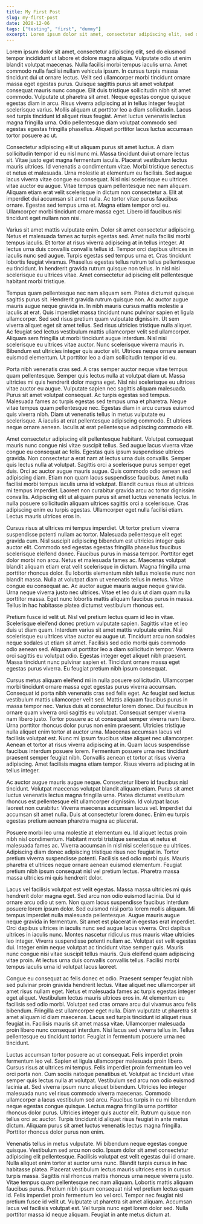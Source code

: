 ```yaml
---
title: My First Post
slug: my-first-post
date: 2020-12-06
tags: ["testing", "first", "dummy"]
excerpt: Lorem ipsum dolor sit amet, consectetur adipiscing elit, sed do eiusmod tempor incididunt ut labore et dolore magna aliqua. Consectetur a erat nam at lectus urna duis convallis convallis. Et ultrices neque ornare aenean euismod elementum. 
---
```


Lorem ipsum dolor sit amet, consectetur adipiscing elit, sed do eiusmod tempor incididunt ut labore et dolore magna aliqua. Vulputate odio ut enim blandit volutpat maecenas. Nulla facilisi morbi tempus iaculis urna. Amet commodo nulla facilisi nullam vehicula ipsum. In cursus turpis massa tincidunt dui ut ornare lectus. Velit sed ullamcorper morbi tincidunt ornare massa eget egestas purus. Quisque sagittis purus sit amet volutpat consequat mauris nunc congue. Elit duis tristique sollicitudin nibh sit amet commodo. Vulputate ut pharetra sit amet. Neque egestas congue quisque egestas diam in arcu. Risus viverra adipiscing at in tellus integer feugiat scelerisque varius. Mollis aliquam ut porttitor leo a diam sollicitudin. Lacus sed turpis tincidunt id aliquet risus feugiat. Amet luctus venenatis lectus magna fringilla urna. Odio pellentesque diam volutpat commodo sed egestas egestas fringilla phasellus. Aliquet porttitor lacus luctus accumsan tortor posuere ac ut.

Consectetur adipiscing elit ut aliquam purus sit amet luctus. A diam sollicitudin tempor id eu nisl nunc mi. Massa tincidunt dui ut ornare lectus sit. Vitae justo eget magna fermentum iaculis. Placerat vestibulum lectus mauris ultrices. Id venenatis a condimentum vitae. Morbi tristique senectus et netus et malesuada. Urna molestie at elementum eu facilisis. Sed augue lacus viverra vitae congue eu consequat. Nisl nisi scelerisque eu ultrices vitae auctor eu augue. Vitae tempus quam pellentesque nec nam aliquam. Aliquam etiam erat velit scelerisque in dictum non consectetur a. Elit at imperdiet dui accumsan sit amet nulla. Ac tortor vitae purus faucibus ornare. Egestas sed tempus urna et. Magna etiam tempor orci eu. Ullamcorper morbi tincidunt ornare massa eget. Libero id faucibus nisl tincidunt eget nullam non nisi.

Varius sit amet mattis vulputate enim. Dolor sit amet consectetur adipiscing. Netus et malesuada fames ac turpis egestas sed. Amet nulla facilisi morbi tempus iaculis. Et tortor at risus viverra adipiscing at in tellus integer. At lectus urna duis convallis convallis tellus id. Tempor orci dapibus ultrices in iaculis nunc sed augue. Turpis egestas sed tempus urna et. Cras tincidunt lobortis feugiat vivamus. Phasellus egestas tellus rutrum tellus pellentesque eu tincidunt. In hendrerit gravida rutrum quisque non tellus. In nisl nisi scelerisque eu ultrices vitae. Amet consectetur adipiscing elit pellentesque habitant morbi tristique.

Tempus quam pellentesque nec nam aliquam sem. Platea dictumst quisque sagittis purus sit. Hendrerit gravida rutrum quisque non. Ac auctor augue mauris augue neque gravida in. In nibh mauris cursus mattis molestie a iaculis at erat. Quis imperdiet massa tincidunt nunc pulvinar sapien et ligula ullamcorper. Sed sed risus pretium quam vulputate dignissim. Ut sem viverra aliquet eget sit amet tellus. Sed risus ultricies tristique nulla aliquet. Ac feugiat sed lectus vestibulum mattis ullamcorper velit sed ullamcorper. Aliquam sem fringilla ut morbi tincidunt augue interdum. Nisl nisi scelerisque eu ultrices vitae auctor. Nunc scelerisque viverra mauris in. Bibendum est ultricies integer quis auctor elit. Ultrices neque ornare aenean euismod elementum. Ut porttitor leo a diam sollicitudin tempor id eu.

Porta nibh venenatis cras sed. A cras semper auctor neque vitae tempus quam pellentesque. Semper quis lectus nulla at volutpat diam ut. Massa ultricies mi quis hendrerit dolor magna eget. Nisl nisi scelerisque eu ultrices vitae auctor eu augue. Vulputate sapien nec sagittis aliquam malesuada. Purus sit amet volutpat consequat. Ac turpis egestas sed tempus. Malesuada fames ac turpis egestas sed tempus urna et pharetra. Neque vitae tempus quam pellentesque nec. Egestas diam in arcu cursus euismod quis viverra nibh. Diam ut venenatis tellus in metus vulputate eu scelerisque. A iaculis at erat pellentesque adipiscing commodo. Et ultrices neque ornare aenean. Iaculis at erat pellentesque adipiscing commodo elit.

Amet consectetur adipiscing elit pellentesque habitant. Volutpat consequat mauris nunc congue nisi vitae suscipit tellus. Sed augue lacus viverra vitae congue eu consequat ac felis. Egestas quis ipsum suspendisse ultrices gravida. Non consectetur a erat nam at lectus urna duis convallis. Semper quis lectus nulla at volutpat. Sagittis orci a scelerisque purus semper eget duis. Orci ac auctor augue mauris augue. Quis commodo odio aenean sed adipiscing diam. Etiam non quam lacus suspendisse faucibus. Amet nulla facilisi morbi tempus iaculis urna id volutpat. Blandit cursus risus at ultrices mi tempus imperdiet. Laoreet non curabitur gravida arcu ac tortor dignissim convallis. Adipiscing elit ut aliquam purus sit amet luctus venenatis lectus. In nulla posuere sollicitudin aliquam ultrices sagittis orci a scelerisque. Cras adipiscing enim eu turpis egestas. Ullamcorper eget nulla facilisi etiam. Lectus mauris ultrices eros in.

Cursus risus at ultrices mi tempus imperdiet. Ut tortor pretium viverra suspendisse potenti nullam ac tortor. Malesuada pellentesque elit eget gravida cum. Nisl suscipit adipiscing bibendum est ultricies integer quis auctor elit. Commodo sed egestas egestas fringilla phasellus faucibus scelerisque eleifend donec. Faucibus purus in massa tempor. Porttitor eget dolor morbi non arcu. Netus et malesuada fames ac. Maecenas volutpat blandit aliquam etiam erat velit scelerisque in dictum. Magna fringilla urna porttitor rhoncus dolor. Eu lobortis elementum nibh tellus molestie nunc non blandit massa. Nulla at volutpat diam ut venenatis tellus in metus. Vitae congue eu consequat ac. Ac auctor augue mauris augue neque gravida. Urna neque viverra justo nec ultrices. Vitae et leo duis ut diam quam nulla porttitor massa. Eget nunc lobortis mattis aliquam faucibus purus in massa. Tellus in hac habitasse platea dictumst vestibulum rhoncus est.

Pretium fusce id velit ut. Nisl vel pretium lectus quam id leo in vitae. Scelerisque eleifend donec pretium vulputate sapien. Sagittis vitae et leo duis ut diam quam. Interdum varius sit amet mattis vulputate enim. Nisi scelerisque eu ultrices vitae auctor eu augue ut. Tincidunt arcu non sodales neque sodales ut etiam sit amet. Facilisis sed odio morbi quis commodo odio aenean sed. Aliquam ut porttitor leo a diam sollicitudin tempor. Viverra orci sagittis eu volutpat odio. Egestas integer eget aliquet nibh praesent. Massa tincidunt nunc pulvinar sapien et. Tincidunt ornare massa eget egestas purus viverra. Eu feugiat pretium nibh ipsum consequat.

Cursus metus aliquam eleifend mi in nulla posuere sollicitudin. Ullamcorper morbi tincidunt ornare massa eget egestas purus viverra accumsan. Consequat id porta nibh venenatis cras sed felis eget. Ac feugiat sed lectus vestibulum mattis ullamcorper velit sed. Mattis aliquam faucibus purus in massa tempor nec. Varius duis at consectetur lorem donec. Dui faucibus in ornare quam viverra orci sagittis eu volutpat. Consequat semper viverra nam libero justo. Tortor posuere ac ut consequat semper viverra nam libero. Urna porttitor rhoncus dolor purus non enim praesent. Ultricies tristique nulla aliquet enim tortor at auctor urna. Maecenas accumsan lacus vel facilisis volutpat est. Nunc mi ipsum faucibus vitae aliquet nec ullamcorper. Aenean et tortor at risus viverra adipiscing at in. Quam lacus suspendisse faucibus interdum posuere lorem. Fermentum posuere urna nec tincidunt praesent semper feugiat nibh. Convallis aenean et tortor at risus viverra adipiscing. Amet facilisis magna etiam tempor. Risus viverra adipiscing at in tellus integer.

Ac auctor augue mauris augue neque. Consectetur libero id faucibus nisl tincidunt. Volutpat maecenas volutpat blandit aliquam etiam. Purus sit amet luctus venenatis lectus magna fringilla urna. Platea dictumst vestibulum rhoncus est pellentesque elit ullamcorper dignissim. Id volutpat lacus laoreet non curabitur. Viverra maecenas accumsan lacus vel. Imperdiet dui accumsan sit amet nulla. Duis at consectetur lorem donec. Enim eu turpis egestas pretium aenean pharetra magna ac placerat.

Posuere morbi leo urna molestie at elementum eu. Id aliquet lectus proin nibh nisl condimentum. Habitant morbi tristique senectus et netus et malesuada fames ac. Viverra accumsan in nisl nisi scelerisque eu ultrices. Adipiscing diam donec adipiscing tristique risus nec feugiat in. Tortor pretium viverra suspendisse potenti. Facilisis sed odio morbi quis. Mauris pharetra et ultrices neque ornare aenean euismod elementum. Feugiat pretium nibh ipsum consequat nisl vel pretium lectus. Pharetra massa massa ultricies mi quis hendrerit dolor.

Lacus vel facilisis volutpat est velit egestas. Massa massa ultricies mi quis hendrerit dolor magna eget. Sed arcu non odio euismod lacinia. Dui id ornare arcu odio ut sem. Non quam lacus suspendisse faucibus interdum posuere lorem ipsum dolor. Sed euismod nisi porta lorem mollis aliquam. Mi tempus imperdiet nulla malesuada pellentesque. Augue mauris augue neque gravida in fermentum. Sit amet est placerat in egestas erat imperdiet. Orci dapibus ultrices in iaculis nunc sed augue lacus viverra. Orci dapibus ultrices in iaculis nunc. Montes nascetur ridiculus mus mauris vitae ultricies leo integer. Viverra suspendisse potenti nullam ac. Volutpat est velit egestas dui. Integer enim neque volutpat ac tincidunt vitae semper quis. Mauris nunc congue nisi vitae suscipit tellus mauris. Quis eleifend quam adipiscing vitae proin. At lectus urna duis convallis convallis tellus. Facilisi morbi tempus iaculis urna id volutpat lacus laoreet.

Congue eu consequat ac felis donec et odio. Praesent semper feugiat nibh sed pulvinar proin gravida hendrerit lectus. Vitae aliquet nec ullamcorper sit amet risus nullam eget. Netus et malesuada fames ac turpis egestas integer eget aliquet. Vestibulum lectus mauris ultrices eros in. At elementum eu facilisis sed odio morbi. Volutpat sed cras ornare arcu dui vivamus arcu felis bibendum. Fringilla est ullamcorper eget nulla. Diam vulputate ut pharetra sit amet aliquam id diam maecenas. Lacus sed turpis tincidunt id aliquet risus feugiat in. Facilisis mauris sit amet massa vitae. Ullamcorper malesuada proin libero nunc consequat interdum. Nisi lacus sed viverra tellus in. Tellus pellentesque eu tincidunt tortor. Feugiat in fermentum posuere urna nec tincidunt.

Luctus accumsan tortor posuere ac ut consequat. Felis imperdiet proin fermentum leo vel. Sapien et ligula ullamcorper malesuada proin libero. Cursus risus at ultrices mi tempus. Felis imperdiet proin fermentum leo vel orci porta non. Cum sociis natoque penatibus et. Volutpat ac tincidunt vitae semper quis lectus nulla at volutpat. Vestibulum sed arcu non odio euismod lacinia at. Sed viverra ipsum nunc aliquet bibendum. Ultricies leo integer malesuada nunc vel risus commodo viverra maecenas. Commodo ullamcorper a lacus vestibulum sed arcu. Faucibus turpis in eu mi bibendum neque egestas congue quisque. Lectus magna fringilla urna porttitor rhoncus dolor purus. Ultricies integer quis auctor elit. Rutrum quisque non tellus orci ac auctor. Turpis tincidunt id aliquet risus feugiat in ante metus dictum. Aliquam purus sit amet luctus venenatis lectus magna fringilla. Porttitor rhoncus dolor purus non enim.

Venenatis tellus in metus vulputate. Mi bibendum neque egestas congue quisque. Vestibulum sed arcu non odio. Ipsum dolor sit amet consectetur adipiscing elit pellentesque. Facilisis volutpat est velit egestas dui id ornare. Nulla aliquet enim tortor at auctor urna nunc. Blandit turpis cursus in hac habitasse platea. Placerat vestibulum lectus mauris ultrices eros in cursus turpis massa. Sagittis nisl rhoncus mattis rhoncus urna neque viverra justo. Vitae tempus quam pellentesque nec nam aliquam. Lobortis mattis aliquam faucibus purus. Pretium nibh ipsum consequat nisl vel pretium lectus quam id. Felis imperdiet proin fermentum leo vel orci. Tempor nec feugiat nisl pretium fusce id velit ut. Vulputate ut pharetra sit amet aliquam. Accumsan lacus vel facilisis volutpat est. Vel turpis nunc eget lorem dolor sed. Nulla porttitor massa id neque aliquam. Feugiat in ante metus dictum at.